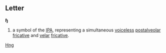 ==Letter==
'''ɧ'''

#a symbol of the [[IPA]], representing a simultaneous [[voiceless]] [[postalveolar]] [[fricative]] and [[velar]] [[fricative]].
[[Category:IPA symbols|Hng]]